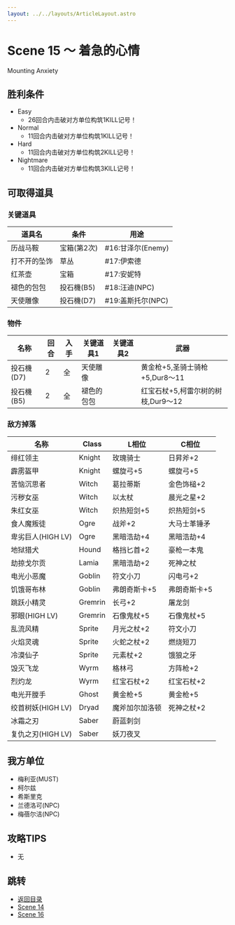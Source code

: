 ```yaml
---
layout: ../../layouts/ArticleLayout.astro
---
```

# Scene 15 ～ 着急的心情

Mounting Anxiety

## 胜利条件 

- Easy
  - 26回合内击破对方单位构筑1KILL记号！
- Normal
  - 11回合内击破对方单位构筑1KILL记号！
- Hard
  - 11回合内击破对方单位构筑2KILL记号！
- Nightmare
  - 11回合内击破对方单位构筑3KILL记号！

## 可取得道具 

### 关键道具

|道具名|条件|用途|
|---|---|---|
|历战马鞍|宝箱(第2次)|#16:甘泽尔(Enemy)|
|打不开的坠饰|草丛|#17:伊索德|
|红茶壶|宝箱|#17:安妮特|
|褪色的包包|投石機(B5)|#18:汪迪(NPC)|
|天使雕像|投石機(D7)|#19:盖斯托尔(NPC)|

### 物件

|名称|回合|入手|关键道具1|关键道具2|武器|
|---|---|---|---|---|---|
|投石機(D7)|2|全|天使雕像||黄金枪+5,圣骑士骑枪+5,Dur8～11|
|投石機(B5)|2|全|褪色的包包||红宝石杖+5,柯雷尔树的树枝,Dur9～12|

### 敌方掉落

|名称|Class|L相位|C相位|
|---|---|---|---|
|绯红领主|Knight|玫瑰骑士|日昇斧+2|
|霹雳盔甲|Knight|螺旋弓+5|螺旋弓+5|
|苦恼沉思者|Witch|葛拉蒂斯|金色饰槌+2|
|污秽女巫|Witch|以太杖|晨光之星+2|
|朱红女巫|Witch|炽热短剑+5|炽热短剑+5|
|食人魔叛徒|Ogre|战斧+2|大马士革锤矛|
|卑劣巨人(HIGH LV)|Ogre|黑暗浩劫+4|黑暗浩劫+4|
|地狱猎犬|Hound|格挡匕首+2|豪枪一本鬼|
|劫掠戈尔贡|Lamia|黑暗浩劫+2|死神之杖|
|电光小恶魔|Goblin|符文小刀|闪电弓+2|
|饥饿哥布林|Goblin|弗朗奇斯卡+5|弗朗奇斯卡+5|
|跳跃小精灵|Gremrin|长弓+2|屠龙剑|
|邪眼(HIGH LV)|Gremrin|石像鬼杖+5|石像鬼杖+5|
|乱流风精|Sprite|月光之杖+2|符文小刀|
|火焰灵魂|Sprite|火蛇之杖+2|燃烧短刀|
|冷漠仙子|Sprite|元素杖+2|饿狼之牙|
|毁灭飞龙|Wyrm|格林弓|方阵枪+2|
|烈灼龙|Wyrm|红宝石杖+2|红宝石杖+2|
|电光开膛手|Ghost|黄金枪+5|黄金枪+5|
|绞首树妖(HIGH LV)|Dryad|魔斧加尔加洛顿|死神之杖+2|
|冰霜之刃|Saber|蔚蓝刺剑||
|复仇之刃(HIGH LV)|Saber|妖刀夜叉||

## 我方单位 

- 梅利亚(MUST)
- 柯尔兹
- 希斯里克
- 兰德洛可(NPC)
- 梅蓓尔洁(NPC)

## 攻略TIPS 

- 无

## 跳转

- [返回目录](../mellia)
- [Scene 14](./2-14)
- [Scene 16](./2-16)
